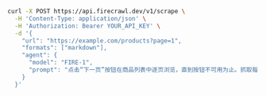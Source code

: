 ```bash curl
curl -X POST https://api.firecrawl.dev/v1/scrape \
  -H 'Content-Type: application/json' \
  -H 'Authorization: Bearer YOUR_API_KEY' \
  -d '{
    "url": "https://example.com/products?page=1",
    "formats": ["markdown"],
    "agent": {
      "model": "FIRE-1",
      "prompt": "点击“下一页”按钮在商品列表中逐页浏览，直到按钮不可用为止。抓取每一页的内容。"
    }
  }'
```
